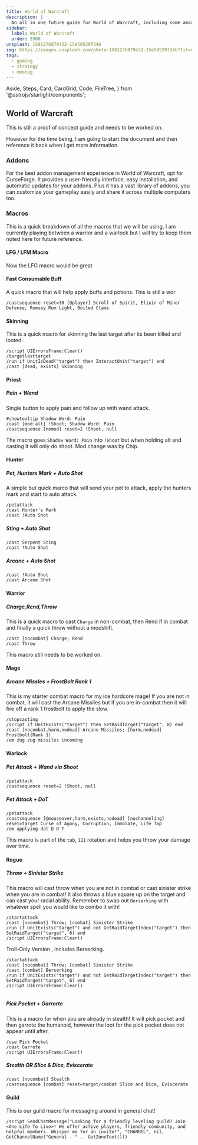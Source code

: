 ```yaml
---
title: World of Warcraft
description: |
  An all in one future guide for World of Warcraft, including some amazing macros
sidebar:
  label: World of Warcraft
  order: 5500
unsplash: 1581276879432-15e50529f34b
img: https://images.unsplash.com/photo-1581276879432-15e50529f34b?fit=crop&w=1400&h=700&q=75
tags:
  - gaming
  - strategy
  - mmorpg
---
```


  Aside,
  Steps,
  Card,
  CardGrid,
  Code,
  FileTree,
} from '@astrojs/starlight/components';


## World of Warcraft

This is still a proof of concept guide and needs to be worked on.

<Adsense />

However for the time being, I am going to start the document and then reference it back when I get more information.


### Addons

For the best addon management experience in World of Warcraft, opt for CurseForge.
It provides a user-friendly interface, easy installation, and automatic updates for your addons. 
Plus it has a vast library of addons, you can customize your gameplay easily and share it across multiple computers too.


### Macros

This is a quick breakdown of all the macros that we will be using, I am currently playing between a warrior and a warlock but I will try to keep them noted here for future reference.

#### LFG / LFM Macro

Now the LFG macro would be great

#### Fast Consumable Buff

A quick macro that will help apply buffs and potions.
This is still a wor

```
/castsequence reset=30 [@player] Scroll of Spirit, Elixir of Minor Defense, Rumsey Rum Light, Boiled Clams
```

#### Skinning

This is a quick macro for skinning the last target after its been killed and looted.

```
/script UIErrorsFrame:Clear()
/targetlasttarget
/run if UnitIsDead("target") then InteractUnit("target") end
/cast [dead, exists] Skinning
```

#### Priest

##### Pain + Wand

Single button to apply pain and follow up with wand attack.

```
#showtooltip Shadow Word: Pain
/cast [mod:alt] !Shoot; Shadow Word: Pain
/castsequence [nomod] reset=2 !Shoot, null
```

The macro goes `Shadow Word: Pain` into `!Shoot` but when holding alt and casting it will only do shoot.
Mod change was by Chip.

#### Hunter

##### Pet, Hunters Mark + Auto Shot

A simple but quick marco that will send your pet to attack, apply the hunters mark and start to auto attack.

```
/petattack
/cast Hunter's Mark
/cast !Auto Shot
```

##### Sting + Auto Shot

```
/cast Serpent Sting
/cast !Auto Shot
```

##### Arcane + Auto Shot

```
/cast !Auto Shot
/cast Arcane Shot
```

#### Warrior

##### Charge,Rend,Throw

This is a quick macro to cast `Charge` in non-combat, then Rend if in combat and finally a quick throw without a modshift.

```
/cast [nocombat] Charge; Rend
/cast Throw
```

This macro still needs to be worked on.

#### Mage

##### Arcane Missles + FrostBolt Rank 1 

This is my starter combat macro for my ice hardcore mage!
If you are not in combat, it will cast the Arcane Missiles but if you are in-combat then it will fire off a rank 1 frostbolt to apply the slow.

```
/stopcasting
/script if UnitExists("target") then SetRaidTarget("target", 8) end
/cast [nocombat,harm,nodead] Arcane Missiles; [harm,nodead] Frostbolt(Rank 1)
/em zug zug missiles incoming
```

#### Warlock

##### Pet Attack + Wand via Shoot

```
/petattack
/castsequence reset=2 !Shoot, null
```

##### Pet Attack + DoT 

```
/petattack
/castsequence [@mouseover,harm,exists,nodead] [nochanneling] reset=target Curse of Agony, Corruption, Immolate, Life Tap
/em applying dat D O T
```

This macro is part of the `tab`, `111` rotation and helps you throw your damage over time.

#### Rogue

##### Throw + Sinister Strike

This macro will cast throw when you are not in combat or cast sinister strike when you are in combat!
It also throws a blue square up on the target and can cast your racial ability.
Remember to swap out `Berserking` with whatever spell you would like to combo it with!

```
/startattack
/cast [nocombat] Throw; [combat] Sinister Strike
/run if UnitExists("target") and not GetRaidTargetIndex("target") then SetRaidTarget("target", 6) end
/script UIErrorsFrame:Clear()
```

Troll-Only Version , includes Berserking.

```
/startattack
/cast [nocombat] Throw; [combat] Sinister Strike
/cast [combat] Berserking
/run if UnitExists("target") and not GetRaidTargetIndex("target") then SetRaidTarget("target", 6) end
/script UIErrorsFrame:Clear()


```

##### Pick Pocket + Garrorte

This is a macro for when you are already in stealth!
It will pick pocket and then garrote the humanoid, however the loot for the pick pocket does not appear until after.

```
/use Pick Pocket
/cast Garrote
/script UIErrorsFrame:Clear()
```

##### Stealth OR Slice & Dice, Eviscerate

```
/cast [nocombat] Stealth
/castsequence [combat] reset=target/combat Slice and Dice, Eviscerate
```

#### Guild

This is our guild macro for messaging around in general chat!

```
/script SendChatMessage("Looking for a friendly leveling guild? Join <One Life To Live>! We offer active players, friendly community, and helpful members. Whisper me for an invite!", "CHANNEL", nil, GetChannelName("General - " .. GetZoneText()))
```